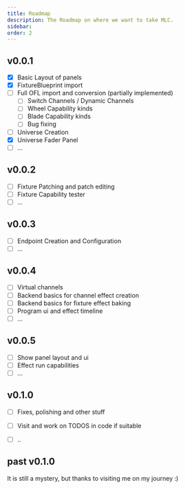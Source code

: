 ```yaml
---
title: Roadmap
description: The Roadmap on where we want to take MLC.
sidebar:
order: 2
---
```


## v0.0.1

- [X] Basic Layout of panels
- [X] FixtureBlueprint import
- [ ] Full OFL import and conversion (partially implemented)
  - [ ] Switch Channels / Dynamic Channels
  - [ ] Wheel Capability kinds
  - [ ] Blade Capability kinds
  - [ ] Bug fixing
- [ ] Universe Creation
- [X] Universe Fader Panel
- [ ] ...

## v0.0.2

- [ ] Fixture Patching and patch editing
- [ ] Fixture Capability tester
- [ ] ...

## v0.0.3

- [ ] Endpoint Creation and Configuration
- [ ] ...

## v0.0.4

- [ ] Virtual channels
- [ ] Backend basics for channel effect creation
- [ ] Backend basics for fixture effect baking
- [ ] Program ui and effect timeline
- [ ] ...

## v0.0.5

- [ ] Show panel layout and ui
- [ ] Effect run capabilities
- [ ] ...

## v0.1.0

- [ ] Fixes, polishing and other stuff
- [ ] Visit and work on TODOS in code if suitable
- [ ] ..


## past v0.1.0

It is still a mystery, but thanks to visiting me on my journey :)
